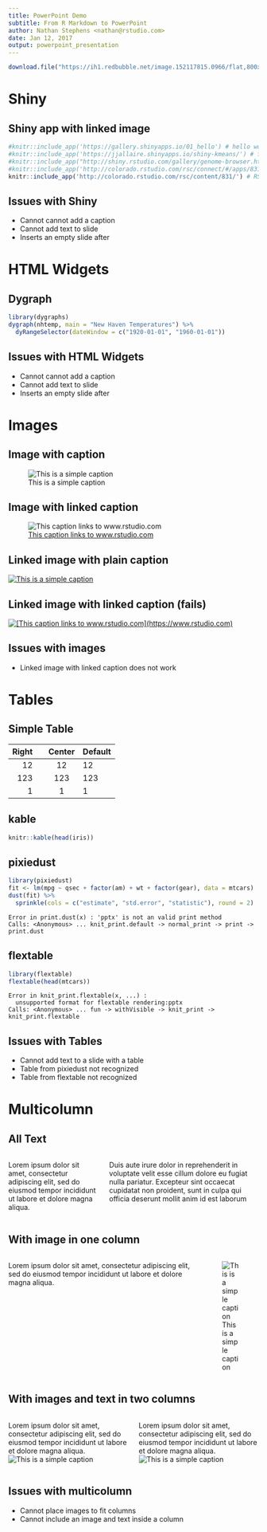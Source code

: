 ```yaml
---
title: PowerPoint Demo
subtitle: From R Markdown to PowerPoint
author: Nathan Stephens <nathan@rstudio.com>
date: Jan 12, 2017
output: powerpoint_presentation
---
```


```r
download.file("https://ih1.redbubble.net/image.152117815.0966/flat,800x800,075,t.u1.jpg", "buzz.jpg")
```

# Shiny

## Shiny app with linked image

```r
#knitr::include_app('https://gallery.shinyapps.io/01_hello') # hello world
#knitr::include_app('https://jjallaire.shinyapps.io/shiny-kmeans/') # flex dashboard
#knitr::include_app("http://shiny.rstudio.com/gallery/genome-browser.html") # shinyapps iframe
#knitr::include_app('http://colorado.rstudio.com/rsc/connect/#/apps/831/access') # RSC iframe
knitr::include_app('http://colorado.rstudio.com/rsc/content/831/') # RSC open solo
```

## Issues with Shiny

* Cannot cannot add a caption
* Cannot add text to slide
* Inserts an empty slide after

# HTML Widgets

## Dygraph

```r
library(dygraphs)
dygraph(nhtemp, main = "New Haven Temperatures") %>% 
  dyRangeSelector(dateWindow = c("1920-01-01", "1960-01-01"))
```

## Issues with HTML Widgets

* Cannot cannot add a caption
* Cannot add text to slide
* Inserts an empty slide after

# Images

## Image with caption

![This is a simple caption](buzz.jpg)

## Image with linked caption

![[This caption links to www.rstudio.com](https://www.rstudio.com)](buzz.jpg)

## Linked image with plain caption

[![This is a simple caption](buzz.jpg)](https://www.rstudio.com)

## Linked image with linked caption (fails)

[![[This caption links to www.rstudio.com](https://www.rstudio.com)](buzz.jpg)](https://www.rstudio.com)

## Issues with images

* Linked image with linked caption does not work

# Tables

## Simple Table

  Right              Center     Default
-------     ------ ----------   -------
     12                12            12
    123                123          123
      1                 1             1

## kable

```r
knitr::kable(head(iris))
```

## pixiedust

```r
library(pixiedust)
fit <- lm(mpg ~ qsec + factor(am) + wt + factor(gear), data = mtcars)
dust(fit) %>% 
  sprinkle(cols = c("estimate", "std.error", "statistic"), round = 2)
```

```
Error in print.dust(x) : 'pptx' is not an valid print method
Calls: <Anonymous> ... knit_print.default -> normal_print -> print -> print.dust
```

## flextable

```r
library(flextable)
flextable(head(mtcars))
```

```
Error in knit_print.flextable(x, ...) : 
  unsupported format for flextable rendering:pptx
Calls: <Anonymous> ... fun -> withVisible -> knit_print -> knit_print.flextable
```

## Issues with Tables

* Cannot add text to a slide with a table
* Table from pixiedust not recognized
* Table from flextable not recognized

# Multicolumn

## All Text

:::::::::::::: {.columns}
::: {.column}
Lorem ipsum dolor sit amet, consectetur adipiscing elit, sed do eiusmod tempor incididunt ut labore et dolore magna aliqua.
:::
::: {.column}
Duis aute irure dolor in reprehenderit in voluptate velit esse cillum dolore eu fugiat nulla pariatur. Excepteur sint occaecat cupidatat non proident, sunt in culpa qui officia deserunt mollit anim id est laborum
:::
::::::::::::::

## With image in one column

:::::::::::::: {.columns}
::: {.column}
Lorem ipsum dolor sit amet, consectetur adipiscing elit, sed do eiusmod tempor incididunt ut labore et dolore magna aliqua.
:::
::: {.column}
![This is a simple caption](buzz.jpg)
:::
::::::::::::::

## With images and text in two columns

:::::::::::::: {.columns}
::: {.column}
Lorem ipsum dolor sit amet, consectetur adipiscing elit, sed do eiusmod tempor incididunt ut labore et dolore magna aliqua. ![This is a simple caption](buzz.jpg)
:::
::: {.column}
Lorem ipsum dolor sit amet, consectetur adipiscing elit, sed do eiusmod tempor incididunt ut labore et dolore magna aliqua. ![This is a simple caption](buzz.jpg)
:::
::::::::::::::

## Issues with multicolumn

* Cannot place images to fit columns
* Cannot include an image and text inside a column


